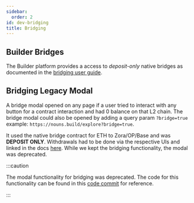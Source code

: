 ```yaml
---
sidebar:
  order: 2
id: dev-bridging
title: Bridging
---
```


## Builder Bridges

The Builder platform provides a access to *deposit-only* native bridges as documented in the [bridging user guide](/onboarding/builder-bridging).

## Bridging Legacy Modal 

A bridge modal opened on any page if a user tried to interact with any button for a contract interaction and had 0 balance on that L2 chain. The bridge modal could also be opened by adding a query param `?bridge=true`
example: `https://nouns.build/explore?bridge=true`.

It used the native bridge contract for ETH to Zora/OP/Base and was **DEPOSIT ONLY**. Withdrawals had to be done via the respective UIs and linked in the docs [here](/onboarding/builder-bridging). While we kept the bridging functionality, the modal was deprecated.

:::caution

The modal functionality for bridging was deprecated. The code for this functionality can be found in this [code commit](https://github.com/BuilderOSS/nouns-builder/releases/tag/buildeross-v0.1.2) for reference.

:::
